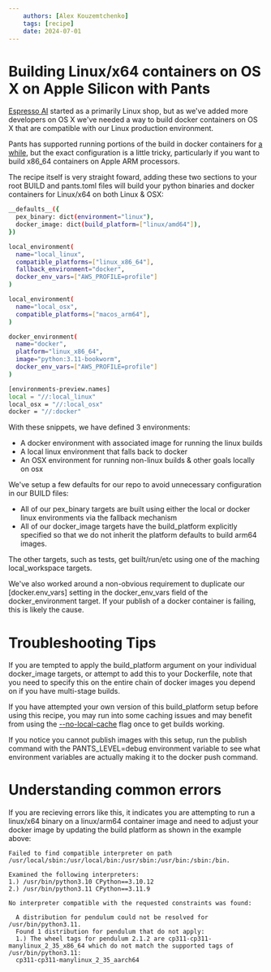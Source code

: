 ```yaml
---
    authors: [Alex Kouzemtchenko]
    tags: [recipe]
    date: 2024-07-01
---
```


# Building Linux/x64 containers on OS X on Apple Silicon with Pants

[Espresso AI](https://espresso.ai/) started as a primarily Linux shop, but as we've added more developers on OS X we've needed a way to build docker containers on OS X that are compatible with our Linux production environment.

Pants has supported running portions of the build in docker containers for [a while](https://www.pantsbuild.org/blog/2023/02/24/pants-2-15), but the exact configuration is a little tricky, particularly if you want to build x86_64 containers on Apple ARM processors.

The recipe itself is very straight foward, adding these two sections to your root BUILD and pants.toml files will build your python binaries and docker containers for Linux/x64 on both Linux & OSX:

```bash title="BUILD"
__defaults__({
  pex_binary: dict(environment="linux"),
  docker_image: dict(build_platform=["linux/amd64"]),
})

local_environment(
  name="local_linux",
  compatible_platforms=["linux_x86_64"],
  fallback_environment="docker",
  docker_env_vars=["AWS_PROFILE=profile"]
)

local_environment(
  name="local_osx",
  compatible_platforms=["macos_arm64"],
)

docker_environment(
  name="docker",
  platform="linux_x86_64",
  image="python:3.11-bookworm",
  docker_env_vars=["AWS_PROFILE=profile"]
)
```

```bash title="pants.toml"
[environments-preview.names]
local = "//:local_linux"
local_osx = "//:local_osx"
docker = "//:docker"
```

With these snippets, we have defined 3 environments:

- A docker environment with associated image for running the linux builds
- A local linux environment that falls back to docker
- An OSX environment for running non-linux builds & other goals locally on osx

We've setup a few defaults for our repo to avoid unnecessary configuration in our BUILD files:

- All of our pex_binary targets are built using either the local or docker linux environments via the fallback mechanism
- All of our docker_image targets have the build_platform explicitly specified so that we do not inherit the platform defaults to build arm64 images.

The other targets, such as tests, get built/run/etc using one of the maching local_workspace targets.

We've also worked around a non-obvious requirement to duplicate our [docker.env_vars] setting in the docker_env_vars field of the docker_environment target. If your publish of a docker container is failing, this is likely the cause.

# Troubleshooting Tips

If you are tempted to apply the build_platform argument on your individual docker_image targets, or attempt to add this to your Dockerfile, note that you need to specify this on the entire chain of docker images you depend on if you have multi-stage builds.

If you have attempted your own version of this build_platform setup before using this recipe, you may run into some caching issues and may benefit from using the [--no-local-cache](https://www.pantsbuild.org/2.20/reference/global-options#local_cache) flag once to get builds working.

If you notice you cannot publish images with this setup, run the publish command with the PANTS_LEVEL=debug environment variable to see what environment variables are actually making it to the docker push command.

# Understanding common errors

If you are recieving errors like this, it indicates you are attempting to run a linux/x64 binary on a linux/arm64 container image and need to adjust your docker image by updating the build platform as shown in the example above:

```
Failed to find compatible interpreter on path /usr/local/sbin:/usr/local/bin:/usr/sbin:/usr/bin:/sbin:/bin.

Examined the following interpreters:
1.) /usr/bin/python3.10 CPython==3.10.12
2.) /usr/bin/python3.11 CPython==3.11.9

No interpreter compatible with the requested constraints was found:

  A distribution for pendulum could not be resolved for /usr/bin/python3.11.
  Found 1 distribution for pendulum that do not apply:
  1.) The wheel tags for pendulum 2.1.2 are cp311-cp311-manylinux_2_35_x86_64 which do not match the supported tags of /usr/bin/python3.11:
  cp311-cp311-manylinux_2_35_aarch64
```
